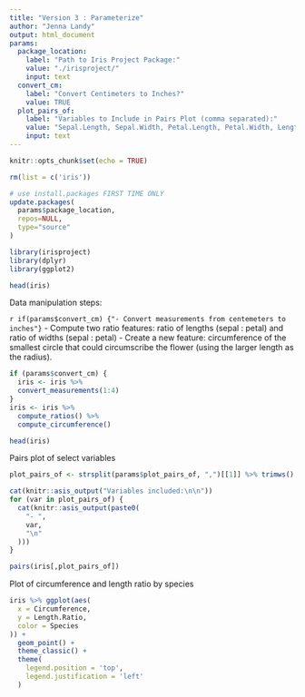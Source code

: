 ```yaml
---
title: "Version 3 : Parameterize"
author: "Jenna Landy"
output: html_document
params:
  package_location: 
    label: "Path to Iris Project Package:"
    value: "./irisproject/"
    input: text
  convert_cm: 
    label: "Convert Centimeters to Inches?"
    value: TRUE
  plot_pairs_of: 
    label: "Variables to Include in Pairs Plot (comma separated):"
    value: "Sepal.Length, Sepal.Width, Petal.Length, Petal.Width, Length.Ratio, Width.Ratio, Circumference, Species"
    input: text
---
```


```r
knitr::opts_chunk$set(echo = TRUE)

rm(list = c('iris'))
```

```r
# use install.packages FIRST TIME ONLY
update.packages(
  params$package_location,
  repos=NULL,
  type="source"
)

library(irisproject)
library(dplyr)
library(ggplot2)
```

```r
head(iris)
```

Data manipulation steps:

`r if(params$convert_cm) {"- Convert measurements from centemeters to inches"}`
- Compute two ratio features: ratio of lengths (sepal : petal) and ratio of widths (sepal : petal)
- Create a new feature: circumference of the smallest circle that could circumscribe the flower (using the larger length as the radius).

```r
if (params$convert_cm) {
  iris <- iris %>%
  convert_measurements(1:4)
}
iris <- iris %>%
  compute_ratios() %>%
  compute_circumference()
```

```r
head(iris)
```

Pairs plot of select variables

```r
plot_pairs_of <- strsplit(params$plot_pairs_of, ",")[[1]] %>% trimws()
```

```r
cat(knitr::asis_output("Variables included:\n\n"))
for (var in plot_pairs_of) {
  cat(knitr::asis_output(paste0(
    "- ",
    var,
    "\n"
  )))
}
```

```r
pairs(iris[,plot_pairs_of])
```

Plot of circumference and length ratio by species

```r
iris %>% ggplot(aes(
  x = Circumference, 
  y = Length.Ratio, 
  color = Species
)) +
  geom_point() +
  theme_classic() +
  theme(
    legend.position = 'top',
    legend.justification = 'left'
  )
```


